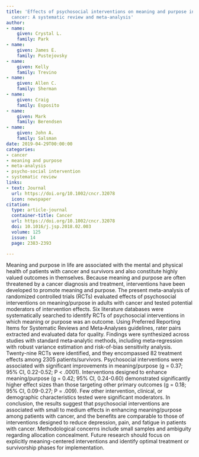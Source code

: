 ```yaml
---
title: 'Effects of psychosocial interventions on meaning and purpose in adults with
  cancer: A systematic review and meta-analysis'
author:
- name:
    given: Crystal L.
    family: Park
- name:
    given: James E.
    family: Pustejovsky
- name:
    given: Kelly
    family: Trevino
- name:
    given: Allen C.
    family: Sherman
- name:
    given: Craig
    family: Esposito
- name:
    given: Mark
    family: Berendsen
- name:
    given: John A.
    family: Salsman
date: 2019-04-29T00:00:00
categories:
- cancer
- meaning and purpose
- meta-analysis
- psycho-social intervention
- systematic review
links:
- text: Journal
  url: https://doi.org/10.1002/cncr.32078
  icon: newspaper
citation:
  type: article-journal
  container-title: Cancer
  url: https://doi.org/10.1002/cncr.32078
  doi: 10.1016/j.jsp.2018.02.003
  volume: 125
  issue: 14
  page: 2383-2393

---
```


Meaning and purpose in life are associated with the mental and physical health of patients with cancer and survivors and also constitute highly valued outcomes in themselves. Because meaning and purpose are often threatened by a cancer diagnosis and treatment, interventions have been developed to promote meaning and purpose. The present meta-analysis of randomized controlled trials (RCTs) evaluated effects of psychosocial interventions on meaning/purpose in adults with cancer and tested potential moderators of intervention effects. Six literature databases were systematically searched to identify RCTs of psychosocial interventions in which meaning or purpose was an outcome. Using Preferred Reporting Items for Systematic Reviews and Meta‐Analyses guidelines, rater pairs extracted and evaluated data for quality. Findings were synthesized across studies with standard meta‐analytic methods, including meta‐regression with robust variance estimation and risk-of-bias sensitivity analysis. Twenty-nine RCTs were identified, and they encompassed 82 treatment effects among 2305 patients/survivors. Psychosocial interventions were associated with significant improvements in meaning/purpose (g = 0.37; 95% CI, 0.22-0.52; P < .0001). Interventions designed to enhance meaning/purpose (g = 0.42; 95% CI, 0.24-0.60) demonstrated significantly higher effect sizes than those targeting other primary outcomes (g = 0.18; 95% CI, 0.09-0.27; P = .009). Few other intervention, clinical, or demographic characteristics tested were significant moderators. In conclusion, the results suggest that psychosocial interventions are associated with small to medium effects in enhancing meaning/purpose among patients with cancer, and the benefits are comparable to those of interventions designed to reduce depression, pain, and fatigue in patients with cancer. Methodological concerns include small samples and ambiguity regarding allocation concealment. Future research should focus on explicitly meaning-centered interventions and identify optimal treatment or survivorship phases for implementation.


